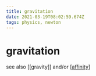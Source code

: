 ```yaml
---
title: gravitation
date: 2021-03-19T08:02:59.674Z
tags: physics, newton
---
```


# gravitation

see also [[gravity]] and/or [[affinity]]

[//begin]: # 'Autogenerated link references for markdown compatibility'
[affinity]: ../../areas/get-real/affinity 'Affinity'
[//end]: # 'Autogenerated link references'
